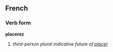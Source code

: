 ==French==
===Verb form===
'''placerez'''

# ''third-person plural indicative future of [[placer]]''